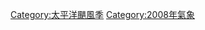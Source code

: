 {{Commonscat|2008 Pacific hurricane season}}
{{Catmore}}
[[Category:太平洋颶風季|Category:太平洋颶風季]]
[[Category:2008年氣象|Category:2008年氣象]]